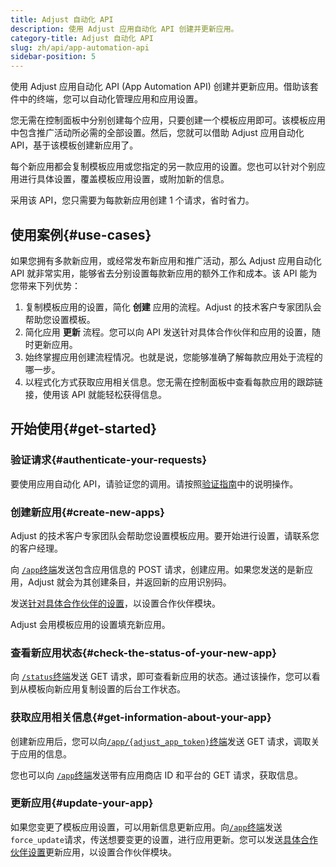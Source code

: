 ```yaml
---
title: Adjust 自动化 API
description: 使用 Adjust 应用自动化 API 创建并更新应用。
category-title: Adjust 自动化 API
slug: zh/api/app-automation-api
sidebar-position: 5
---
```


使用 Adjust 应用自动化 API \(App Automation API\) 创建并更新应用。借助该套件中的终端，您可以自动化管理应用和应用设置。

您无需在控制面板中分别创建每个应用，只要创建一个模板应用即可。该模板应用中包含推广活动所必需的全部设置。然后，您就可以借助 Adjust 应用自动化 API，基于该模板创建新应用了。

每个新应用都会复制模板应用或您指定的另一款应用的设置。您也可以针对个别应用进行具体设置，覆盖模板应用设置，或附加新的信息。

采用该 API，您只需要为每款新应用创建 1 个请求，省时省力。

## 使用案例{#use-cases}

如果您拥有多款新应用，或经常发布新应用和推广活动，那么 Adjust 应用自动化 API 就非常实用，能够省去分别设置每款新应用的额外工作和成本。该 API 能为您带来下列优势：

1. 复制模板应用的设置，简化 **创建** 应用的流程。Adjust 的技术客户专家团队会帮助您设置模板。
2. 简化应用 **更新** 流程。您可以向 API 发送针对具体合作伙伴和应用的设置，随时更新应用。
3. 始终掌握应用创建流程情况。也就是说，您能够准确了解每款应用处于流程的哪一步。
4. 以程式化方式获取应用相关信息。您无需在控制面板中查看每款应用的跟踪链接，使用该 API 就能轻松获得信息。

## 开始使用{#get-started}

### 验证请求{#authenticate-your-requests}

要使用应用自动化 API，请验证您的调用。请按照[验证指南](/zh/api/app-automation-api/authentication)中的说明操作。

### 创建新应用{#create-new-apps}

<Callout type="note">

Adjust 的技术客户专家团队会帮助您设置模板应用。要开始进行设置，请联系您的客户经理。

</Callout>

向 [`/app`终端](/zh/api/app-automation-api/app-endpoint)发送包含应用信息的 POST 请求，创建应用。如果您发送的是新应用，Adjust 就会为其创建条目，并返回新的应用识别码。

发送[针对具体合作伙伴的设置](/zh/api/app-automation-api/channel-setup)，以设置合作伙伴模块。

Adjust 会用模板应用的设置填充新应用。

### 查看新应用状态{#check-the-status-of-your-new-app}

向 [`/status`终端](/zh/api/app-automation-api/status-endpoint)发送 GET 请求，即可查看新应用的状态。通过该操作，您可以看到从模板向新应用复制设置的后台工作状态。

### 获取应用相关信息{#get-information-about-your-app}

创建新应用后，您可以向[`/app/{adjust_app_token}`终端](/zh/api/app-automation-api/app-endpoint#app-token-parameters)发送 GET 请求，调取关于应用的信息。

您也可以向 [`/app`终端](/zh/api/app-automation-api/app-endpoint)发送带有应用商店 ID 和平台的 GET 请求，获取信息。

### 更新应用{#update-your-app}

如果您变更了模板应用设置，可以用新信息更新应用。向[`/app`终端](/zh/api/app-automation-api/app-endpoint)发送`force_update`请求，传送想要变更的设置，进行应用更新。您可以发送[具体合作伙伴设置](/zh/api/app-automation-api/channel-setup)更新应用，以设置合作伙伴模块。
